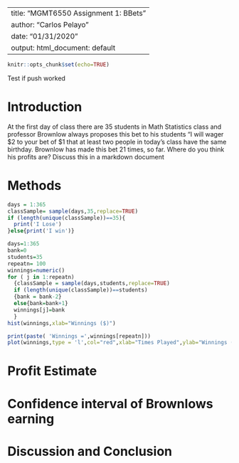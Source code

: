 ---
title: "MGMT6550 Assignment 1: BBets"
author: "Carlos Pelayo"
date: "01/31/2020"
output: html_document: default
 ---


```{r setup,include=FALSE}
knitr::opts_chunk$set(echo=TRUE)
```


Test if push worked


<!-- We recommend you use git branches -- create a separate branch for each major section i.e. Introduction, Methods, Results, Inferential Results, and Discussion and Conclusions - leave the YAML block untouched until the final merge where you put in your own name !-->

# Introduction

<!--In this section you explain what you are trying to show.  Where did the data come from?  What is the research or other question you are trying to answer?!-->

 At the first day of class there are 35 students in Math Statistics class and professor Brownlow always proposes this bet to his students "I will wager $2 to your bet of $1 that at least two people in today's class have the same birthday.  Brownlow has made this bet 21 times, so far. Where do you think his profits are? Discuss this in a markdown document


# Methods
<!--Decide on your methods:  In this section explain the approach you will take to attack the issue --- how will you decide on a likely estimate of professor Brownlow's earnings or losses after 21 bets. Also explain how you construct a 95% confidence interval about your estimate of his winnings !-->

<!--PUT IN A CHUNK FOR A HISTOGRAM!-->
```{r}
days = 1:365
classSample= sample(days,35,replace=TRUE)
if (length(unique(classSample))==35){
  print('I Lose')
}else{print('I win')}

```


```{r}
days=1:365
bank=0
students=35
repeatn= 100
winnings=numeric()
for ( j in 1:repeatn)
  {classSample = sample(days,students,replace=TRUE)
  if (length(unique(classSample))==students)
  {bank = bank-2}
  else{bank=bank+1}
  winnings[j]=bank
  }
hist(winnings,xlab="Winnings ($)")

print(paste( 'Winnings =',winnings[repeatn]))
plot(winnings,type = 'l',col="red",xlab="Times Played",ylab="Winnings ($)")
```


# Profit Estimate

<!--Explain and display the results of your method of coming up with the estimate of professor Brownlows net position after betting !-->


# Confidence interval of Brownlows earning

<!--Explain and display your method of coming up with a 95% confidence interval of  professor Brownlow's net financial position !-->


# Discussion and Conclusion

<!--Discussion and conclusion here.  If professor Brownlow is consistantly making or losing money how could he change his payout so that his profits center on zero?  Also discuss what size his class should be in order to have his current scheme balance at zero profit.

Would you take this bet?  What about if there were only 12 people in the class?   !-->

